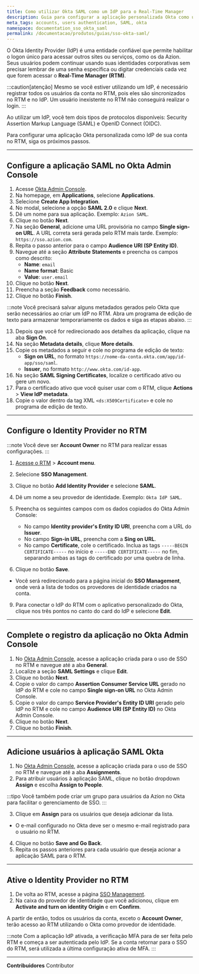 ```yaml
---
title: Como utilizar Okta SAML como um IdP para o Real-Time Manager
description: Guia para configurar a aplicação personalizada Okta como um IdP para o Real-Time Manager.
meta_tags: accounts, users authentication, SAML, okta
namespace: documentation_sso_okta_saml
permalink: /documentacao/produtos/guias/sso-okta-saml/
---
```


O Okta Identity Provider (IdP) é uma entidade confiável que permite habilitar o logon único para acessar outros sites ou serviços, como os da Azion. Seus usuários podem continuar usando suas identidades corporativas sem precisar lembrar de uma senha específica ou digitar credenciais cada vez que forem acessar o **Real-Time Manager (RTM)**. 

:::caution[atenção]
Mesmo se você estiver utilizando um IdP, é necessário registrar todos os usuários da conta no RTM, pois eles são sincronizados no RTM e no IdP. Um usuário inexistente no RTM não conseguirá realizar o login. 
:::

Ao utilizar um IdP, você tem dois tipos de protocolos disponíveis: Security Assertion Markup Language (SAML) e OpenID Connect (OIDC).

Para configurar uma aplicação Okta personalizada como IdP de sua conta no RTM, siga os próximos passos.

---

## Configure a aplicação SAML no Okta Admin Console

1. Acesse [Okta Admin Console](https://login.okta.com/).
2. Na homepage, em **Applications**, selecione **Applications**. 
3. Selecione **Create App Integration**.
4. No modal, selecione a opção **SAML 2.0** e clique **Next**.
5. Dê um nome para sua aplicação. Exemplo: `Azion SAML`.
6. Clique no botão **Next**.
7. Na seção **General**, adicione uma URL provisória no campo **Single sign-on URL**. A URL correta será gerada pelo RTM mais tarde. Exemplo: `https://sso.azion.com`.
8. Repita o passo anterior para o campo **Audience URI (SP Entity ID)**.
9. Navegue até a seção **Attribute Statements** e preencha os campos como descrito:
    - **Name**: `email`
    - **Name format**: Basic
    - **Value**: `user.email`
10. Clique no botão **Next**.
11. Preencha a seção **Feedback** como necessário.
12. Clique no botão **Finish**.

:::note
Você precisará salvar alguns metadados gerados pelo Okta que serão necessários ao criar um IdP no RTM. Abra um programa de edição de texto para armazenar temporariamente os dados e siga as etapas abaixo.
:::

13. Depois que você for redirecionado aos detalhes da aplicação, clique na aba **Sign On**.
14. Na seção **Metadata details**, clique **More details**.
15. Copie os metadados a seguir e cole no programa de edição de texto:
    - **Sign on URL**, no formato `https://nome-da-conta.okta.com/app/id-app/sso/saml`.
    - **Issuer**, no formato `http://www.okta.com/id-app`.
16. Na seção **SAML Signing Certificates**, localize o certificado ativo ou gere um novo.
17. Para o certificado ativo que você quiser usar com o RTM, clique **Actions** > **View IdP metadata**.
18. Copie o valor dentro da tag XML `<ds:X509Certificate>` e cole no programa de edição de texto.

---

## Configure o Identity Provider no RTM

:::note
Você deve ser **Account Owner** no RTM para realizar essas configurações.
:::

1. [Acesse o RTM](/pt-br/documentacao/produtos/guias/como-acessar-o-rtm/) > **Account menu**.
2. Selecione **SSO Management**.
3. Clique no botão **Add Identity Provider** e selecione **SAML**.
4. Dê um nome a seu provedor de identidade. Exemplo: `Okta IdP SAML`.
5. Preencha os seguintes campos com os dados copiados do Okta Admin Console:

    - No campo **Identity provider's Entity ID URI**, preencha com a URL do **Issuer**.
    - No campo **Sign-in URL**, preencha com a **Sing on URL**.
    - No campo **Certificate**, cole o certificado. Inclua as tags `-----BEGIN CERTIFICATE-----` no início e `-----END CERTIFICATE-----` no fim, separando ambas as tags do certificado por uma quebra de linha.

6. Clique no botão **Save**. 
- Você será redirecionado para a página inicial do **SSO Management**, onde verá a lista de todos os provedores de identidade criados na conta. 
9. Para conectar o IdP do RTM com o aplicativo personalizado do Okta, clique nos três pontos no canto do card do IdP e selecione **Edit**.

---

## Complete o registro da aplicação no Okta Admin Console

1. No [Okta Admin Console](https://login.okta.com/), acesse a aplicação criada para o uso de SSO no RTM e navegue até a aba **General**.
2. Localize a seção **SAML Settings** e clique **Edit**.
3. Clique no botão **Next**.
4. Copie o valor do campo **Assertion Consumer Service URL** gerado no IdP do RTM e cole no campo **Single sign-on URL** no Okta Admin Console.
5. Copie o valor do campo **Service Provider's Entity ID URI** gerado pelo IdP no RTM e cole no campo **Audience URI (SP Entity ID)** no Okta Admin Console.
6. Clique no botão **Next**.
7. Clique no botão **Finish**.

---

## Adicione usuários à aplicação SAML Okta

1. No [Okta Admin Console](https://login.okta.com/), acesse a aplicação criada para o uso de SSO no RTM e navegue até a aba **Assignments**.
2. Para atribuir usuários à aplicação SAML, clique no botão dropdown **Assign** e escolha **Assign to People**.

:::tipo
Você também pode criar um grupo para usuários da Azion no Okta para facilitar o gerenciamento de SSO.
:::

3. Clique em **Assign** para os usuários que deseja adicionar da lista.
- O e-mail configurado no Okta deve ser o mesmo e-mail registrado para o usuário no RTM.
4. Clique no botão **Save and Go Back**.
5. Repita os passos anteriores para cada usuário que deseja acionar a aplicação SAML para o RTM.

---

## Ative o Identity Provider no RTM

1. De volta ao RTM, acesse a página [SSO Management](https://manager.azion.com/iam/sso/identity-providers).
2. Na caixa do provedor de identidade que você adicionou, clique em **Activate and turn on identity Origin** e em **Confirm**.

A partir de então, todos os usuários da conta, exceto o **Account Owner**, terão acesso ao RTM utilizando o Okta como provedor de identidade.

:::note
Com a aplicação IdP ativada, a verificação MFA para de ser feita pelo RTM e começa a ser autenticada pelo IdP. Se a conta retornar para o SSO do RTM, será utilizada a última configuração ativa de MFA.
:::

---


**Contribuidores** <ContributorList>Contributor</ContributorList>
